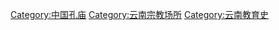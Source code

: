 {{Commons_category}}

[[Category:中国孔庙|Category:中国孔庙]]
[[Category:云南宗教场所|Category:云南宗教场所]]
[[Category:云南教育史|Category:云南教育史]]